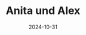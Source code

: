 ---
title: Anita und Alex 
date: 2024-10-31
image: /images/hochzeitsblog/kennenlernshooting/anita-alex3.jpg
width: 2000
height: 1333
category: Kennenlernshooting
couple_category: Anita und Alex 
weight: 6011
---